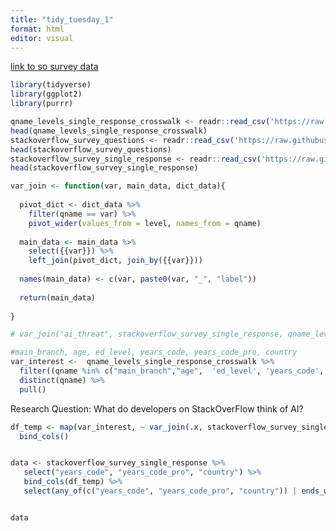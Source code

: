 ```yaml
---
title: "tidy_tuesday_1"
format: html
editor: visual
---
```


[link to so survey data](https://github.com/rfordatascience/tidytuesday/blob/main/data/2024/2024-09-03/readme.md)

```r
library(tidyverse)
library(ggplot2)
library(purrr)
```

```r
qname_levels_single_response_crosswalk <- readr::read_csv('https://raw.githubusercontent.com/rfordatascience/tidytuesday/main/data/2024/2024-09-03/qname_levels_single_response_crosswalk.csv')
head(qname_levels_single_response_crosswalk)
stackoverflow_survey_questions <- readr::read_csv('https://raw.githubusercontent.com/rfordatascience/tidytuesday/main/data/2024/2024-09-03/stackoverflow_survey_questions.csv')
head(stackoverflow_survey_questions)
stackoverflow_survey_single_response <- readr::read_csv('https://raw.githubusercontent.com/rfordatascience/tidytuesday/main/data/2024/2024-09-03/stackoverflow_survey_single_response.csv') 
head(stackoverflow_survey_single_response)

```

```r
var_join <- function(var, main_data, dict_data){
  
  pivot_dict <- dict_data %>% 
    filter(qname == var) %>% 
    pivot_wider(values_from = level, names_from = qname)
  
  main_data <- main_data %>% 
    select({{var}}) %>% 
    left_join(pivot_dict, join_by({{var}}))
  
  names(main_data) <- c(var, paste0(var, "_", "label"))
  
  return(main_data)
  
}
```

```r
# var_join("ai_threat", stackoverflow_survey_single_response, qname_levels_single_response_crosswalk) 
```

```r
#main_branch, age, ed_level, years_code, years_code_pro, country
var_interest <-  qname_levels_single_response_crosswalk %>% 
  filter((qname %in% c("main_branch","age",  'ed_level', 'years_code', 'years_code_pro', 'country')) | str_starts(qname, "ai")) %>% 
  distinct(qname) %>% 
  pull()
```

Research Question: What do developers on StackOverFlow think of AI?

```r
df_temp <- map(var_interest, ~ var_join(.x, stackoverflow_survey_single_response, qname_levels_single_response_crosswalk )) %>% 
  bind_cols()


data <- stackoverflow_survey_single_response %>% 
   select("years_code", "years_code_pro", "country") %>% 
   bind_cols(df_temp) %>% 
   select(any_of(c("years_code", "years_code_pro", "country")) | ends_with("label"))


data
```
